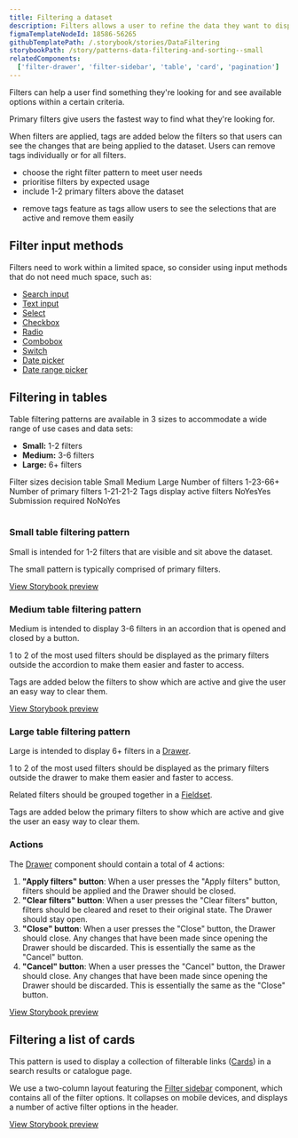 ```yaml
---
title: Filtering a dataset
description: Filters allows a user to refine the data they want to display in a large dataset by removing any items that do not match their criteria.
figmaTemplateNodeId: 18586-56265
githubTemplatePath: /.storybook/stories/DataFiltering
storybookPath: /story/patterns-data-filtering-and-sorting--small
relatedComponents:
  ['filter-drawer', 'filter-sidebar', 'table', 'card', 'pagination']
---
```


Filters can help a user find something they're looking for and see available options within a certain criteria.

Primary filters give users the fastest way to find what they're looking for.

When filters are applied, tags are added below the filters so that users can see the changes that are being applied to the dataset. Users can remove tags individually or for all filters.

<DoHeading />

- choose the right filter pattern to meet user needs
- prioritise filters by expected usage
- include 1-2 primary filters above the dataset

<DontHeading />

- remove tags feature as tags allow users to see the selections that are active and remove them easily

## Filter input methods

Filters need to work within a limited space, so consider using input methods that do not need much space, such as:

- [Search input](/component/search-input)
- [Text input](/components/text-input)
- [Select](/components/select)
- [Checkbox](/components/checkbox)
- [Radio](/components/radio)
- [Combobox](/components/combobox)
- [Switch](/components/switch)
- [Date picker](/components/date-picker)
- [Date range picker](/components/date-picker)

## Filtering in tables

Table filtering patterns are available in 3 sizes to accommodate a wide range of use cases and data sets:

- **Small:** 1-2 filters
- **Medium:** 3-6 filters
- **Large:** 6+ filters

<Table>
	<TableCaption>Filter sizes decision table</TableCaption>
	<TableHead>
		<tr>
			<TableCell />
			<TableHeader width="15%" scope="col">
				Small
			</TableHeader>
			<TableHeader width="15%" scope="col">
				Medium
			</TableHeader>
			<TableHeader width="15%" scope="col">
				Large
			</TableHeader>
		</tr>
	</TableHead>
	<TableBody>
		<tr>
			<TableCell as="th" scope="row">
				Number of filters
			</TableCell>
			<TableCell>1-2</TableCell>
			<TableCell>3-6</TableCell>
			<TableCell>6+</TableCell>
		</tr>
		<tr>
			<TableCell as="th" scope="row">
				Number of primary filters
			</TableCell>
			<TableCell>1-2</TableCell>
			<TableCell>1-2</TableCell>
			<TableCell>1-2</TableCell>
		</tr>
		<tr>
			<TableCell as="th" scope="row">
				Tags display active filters
			</TableCell>
			<TableCell>No</TableCell>
			<TableCell>Yes</TableCell>
			<TableCell>Yes</TableCell>
		</tr>
		<tr>
			<TableCell as="th" scope="row">
				Submission required
			</TableCell>
			<TableCell>No</TableCell>
			<TableCell>No</TableCell>
			<TableCell>Yes</TableCell>
		</tr>
	</TableBody>
</Table>

### Small table filtering pattern

Small is intended for 1-2 filters that are visible and sit above the dataset.

The small pattern is typically comprised of primary filters.

[View Storybook preview](/storybook/index.html?path=/story/patterns-data-filtering-and-sorting--small)

<ImageWithBorder
	src="/img/patterns/filtering-a-dataset-small.png"
	alt="Screenshot of the small table filtering pattern"
/>

### Medium table filtering pattern

Medium is intended to display 3-6 filters in an accordion that is opened and closed by a button.

1 to 2 of the most used filters should be displayed as the primary filters outside the accordion to make them easier and faster to access.

Tags are added below the filters to show which are active and give the user an easy way to clear them.

[View Storybook preview](/storybook/index.html?path=/story/patterns-data-filtering-and-sorting--medium)

<ImageWithBorder
	src="/img/patterns/filtering-a-dataset-medium.png"
	alt="Screenshot of the medium table filtering pattern"
/>

### Large table filtering pattern

Large is intended to display 6+ filters in a [Drawer](/components/drawer).

1 to 2 of the most used filters should be displayed as the primary filters outside the drawer to make them easier and faster to access.

Related filters should be grouped together in a [Fieldset](/components/fieldset).

Tags are added below the primary filters to show which are active and give the user an easy way to clear them.

### Actions

The [Drawer](/components/drawer) component should contain a total of 4 actions:

1. **"Apply filters" button**: When a user presses the "Apply filters" button, filters should be applied and the Drawer should be closed.
2. **"Clear filters" button**: When a user presses the "Clear filters" button, filters should be cleared and reset to their original state. The Drawer should stay open.
3. **"Close" button**: When a user presses the "Close" button, the Drawer should close. Any changes that have been made since opening the Drawer should be discarded. This is essentially the same as the "Cancel" button.
4. **"Cancel" button**: When a user presses the "Cancel" button, the Drawer should close. Any changes that have been made since opening the Drawer should be discarded. This is essentially the same as the "Close" button.

<ImageWithBorder
	src="/img/patterns/filtering-a-dataset-large.png"
	alt="Screenshot of the large table filtering pattern"
/>

[View Storybook preview](/storybook/index.html?path=/story/patterns-data-filtering-and-sorting--large)

## Filtering a list of cards

This pattern is used to display a collection of filterable links ([Cards](/components/card)) in a search results or catalogue page.

We use a two-column layout featuring the [Filter sidebar](/components/filter-sidebar) component, which contains all of the filter options. It collapses on mobile devices, and displays a number of active filter options in the header.

[View Storybook preview](/storybook/index.html?path=/story/patterns-data-filtering-and-sorting--list)
